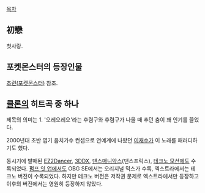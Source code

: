 [[목차]]
== 初戀 ==
첫사랑. 

== 포켓몬스터의 등장인물 ==
[[초련(포켓몬스터)]] 참조. 

== [[클론]]의 히트곡 중 하나 ==
제목의 의미는 1. '오레오레오'라는 후렴구와 후렴구가 나올 때 추던 춤이 꽤 인기를 끌었다.

2000년대 초반 엽기 음치가수 컨셉으로 연예계에 나왔던 [[이재수]]가 이 노래를 패러디하기도 했다.

동시기에 발매된 [[EZ2Dancer]], [[3DDX]], [[댄스매니악스]](댄스프릭스), [[테크노 모션]]에도 수록되었다. [[펌프 잇 업]]에서도 OBG SE에서는 오리지널 믹스가 수록, 엑스트라에서는 테크노 버전이 수록되었다. 하지만 테크노 버전은 저작권 문제로 엑스트라에서만 등장하고 이후의 버전에서는 영원히 등장하지 않았다.
